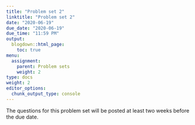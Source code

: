 ```yaml
---
title: "Problem set 2"
linktitle: "Problem set 2"
date: "2020-06-19"
due_date: "2020-06-19"
due_time: "11:59 PM"
output:
  blogdown::html_page:
    toc: true
menu:
  assignment:
    parent: Problem sets
    weight: 2
type: docs
weight: 2
editor_options: 
  chunk_output_type: console
---
```


The questions for this problem set will be posted at least two weeks before the due date.
